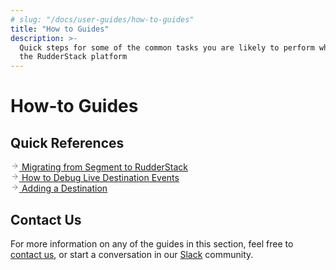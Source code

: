 ```yaml
---
# slug: "/docs/user-guides/how-to-guides"
title: "How to Guides"
description: >-
  Quick steps for some of the common tasks you are likely to perform while using
  the RudderStack platform
---
```


# How-to Guides

## Quick References

<!--{% page-ref page="../migration-guides/rudderstack-migration-guide.md" %}-->

<a class="pageRef" href="https://rudderstack.com/docs/user-guides/migration-guides/rudderstack-migration-guide/">
  <div class="pageRefInner">
    <span class="pageRefArrow">
      <svg
        preserveAspectRatio="xMidYMid meet"
        height="1em"
        width="1em"
        fill="none"
        xmlns="http://www.w3.org/2000/svg"
        viewBox="0 0 24 24"
        strokeWidth="2"
        strokeLinecap="round"
        strokeLinejoin="round"
        stroke="currentColor"
        class="rightRefArrow"
      >
        <g>
          <line x1="5" y1="12" x2="19" y2="12"></line>
          <polyline points="12 5 19 12 12 19"></polyline>
        </g>
      </svg>
    </span>
    <span class="mainRefText">
      Migrating from Segment to RudderStack
    </span>
  </div>
</a>

<!--{% page-ref page="live-destination-event-debugger.md" %}-->

<a class="pageRef" href="live-destination-event-debugger/">
  <div class="pageRefInner">
    <span class="pageRefArrow">
      <svg
        preserveAspectRatio="xMidYMid meet"
        height="1em"
        width="1em"
        fill="none"
        xmlns="http://www.w3.org/2000/svg"
        viewBox="0 0 24 24"
        strokeWidth="2"
        strokeLinecap="round"
        strokeLinejoin="round"
        stroke="currentColor"
        class="rightRefArrow"
      >
        <g>
          <line x1="5" y1="12" x2="19" y2="12"></line>
          <polyline points="12 5 19 12 12 19"></polyline>
        </g>
      </svg>
    </span>
    <span class="mainRefText">
      How to Debug Live Destination Events
    </span>
  </div>
</a>

<!--{% page-ref page="https://www.rudderstack.com/docs/rudderstack-cloud/destinations/#adding-a-destination.md" %}-->

<a class="pageRef" href="https://www.rudderstack.com/docs/rudderstack-cloud/destinations/#adding-a-destination/">
  <div class="pageRefInner">
    <span class="pageRefArrow">
      <svg
        preserveAspectRatio="xMidYMid meet"
        height="1em"
        width="1em"
        fill="none"
        xmlns="http://www.w3.org/2000/svg"
        viewBox="0 0 24 24"
        strokeWidth="2"
        strokeLinecap="round"
        strokeLinejoin="round"
        stroke="currentColor"
        class="rightRefArrow"
      >
        <g>
          <line x1="5" y1="12" x2="19" y2="12"></line>
          <polyline points="12 5 19 12 12 19"></polyline>
        </g>
      </svg>
    </span>
    <span class="mainRefText">
      Adding a Destination
    </span>
  </div>
</a>

## Contact Us

For more information on any of the guides in this section, feel free to [contact us](mailto:%20docs@rudderstack.com), or start a conversation in our [Slack](https://rudderstack.com/join-rudderstack-slack-community) community.
